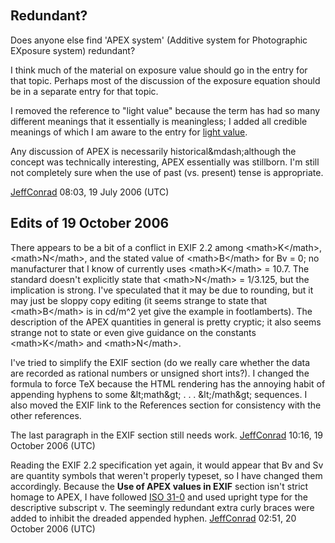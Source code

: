<article id="6025829" title=Talk:APEX system>
	<talkpage id="6025829" title="Talk:APEX system">
{{WikiProject Photography|class=start}}
==Redundant?==
Does anyone else find 'APEX system' (Additive system for Photographic
EXposure system) redundant?

I think much of the material on exposure value should go in the entry for
that topic.  Perhaps most of the discussion of the exposure equation should
be in a separate entry for that topic.

I removed the reference to &quot;light value&quot; because the term has had so many
different meanings that it essentially is meaningless; I added all credible
meanings of which I am aware to the entry for [[light value]].

Any discussion of APEX is necessarily historical&amp;mdash;although the concept
was technically interesting, APEX essentially was stillborn.  I'm still not
completely sure when the use of past (vs. present) tense is appropriate.

[[User:JeffConrad|JeffConrad]] 08:03, 19 July 2006 (UTC)

==Edits of 19 October 2006==

There appears to be a bit of a conflict in EXIF 2.2 among &lt;math&gt;K&lt;/math&gt;, &lt;math&gt;N&lt;/math&gt;, and the stated value of &lt;math&gt;B&lt;/math&gt; for Bv = 0; no manufacturer that I know of currently uses &lt;math&gt;K&lt;/math&gt; = 10.7. The standard doesn't explicitly state that &lt;math&gt;N&lt;/math&gt; = 1/3.125, but the implication is strong. I've speculated that it may be due to rounding, but it may just be sloppy copy editing (it seems strange to state that &lt;math&gt;B&lt;/math&gt; is in cd/m^2 yet give the example in footlamberts). The description of the APEX quantities in general is pretty cryptic; it also seems strange not to state or even give guidance on the constants &lt;math&gt;K&lt;/math&gt; and &lt;math&gt;N&lt;/math&gt;.

I've tried to simplify the EXIF section (do we really care whether the data are recorded as rational numbers or unsigned short ints?). I changed the formula to force TeX because the HTML rendering has the annoying habit of appending hyphens to some &amp;lt;math&amp;gt; . . . &amp;lt;/math&amp;gt; sequences. I also moved the EXIF link to the References section for consistency with the other references.

The last paragraph in the EXIF section still needs work. [[User:JeffConrad|JeffConrad]] 10:16, 19 October 2006 (UTC)

Reading the EXIF 2.2 specification yet again, it would appear that Bv and Sv are quantity symbols that weren't properly typeset, so I have changed them accordingly. Because the '''Use of APEX values in EXIF''' section isn't strict homage to APEX, I have followed [[ISO 31-0]] and used upright type for the descriptive subscript v. The seemingly redundant extra curly braces were added to inhibit the dreaded appended hyphen. [[User:JeffConrad|JeffConrad]] 02:51, 20 October 2006 (UTC)
	</talkpage>
</article>